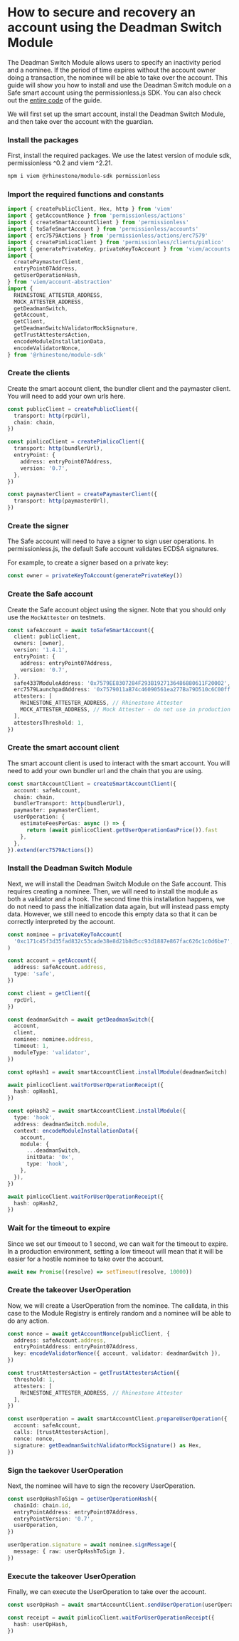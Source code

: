 
# How to secure and recovery an account using the Deadman Switch Module

The Deadman Switch Module allows users to specify an inactivity period and a nominee. If the period of time expires without the account owner doing a transaction, the nominee will be able to take over the account. This guide will show you how to install and use the Deadman Switch module on a Safe smart account using the permissionless.js SDK. You can also check out the [entire code](https://github.com/rhinestonewtf/module-sdk-tutorials/blob/main/src/deadman-switch/permissionless-safe.ts) of the guide.

We will first set up the smart account, install the Deadman Switch Module, and then take over the account with the guardian.

<Steps>

### Install the packages

First, install the required packages. We use the latest version of module sdk, permissionless ^0.2 and viem ^2.21.

```sh npm2yarn
npm i viem @rhinestone/module-sdk permissionless
```

### Import the required functions and constants

```typescript copy
import { createPublicClient, Hex, http } from 'viem'
import { getAccountNonce } from 'permissionless/actions'
import { createSmartAccountClient } from 'permissionless'
import { toSafeSmartAccount } from 'permissionless/accounts'
import { erc7579Actions } from 'permissionless/actions/erc7579'
import { createPimlicoClient } from 'permissionless/clients/pimlico'
import { generatePrivateKey, privateKeyToAccount } from 'viem/accounts'
import {
  createPaymasterClient,
  entryPoint07Address,
  getUserOperationHash,
} from 'viem/account-abstraction'
import {
  RHINESTONE_ATTESTER_ADDRESS,
  MOCK_ATTESTER_ADDRESS,
  getDeadmanSwitch,
  getAccount,
  getClient,
  getDeadmanSwitchValidatorMockSignature,
  getTrustAttestersAction,
  encodeModuleInstallationData,
  encodeValidatorNonce,
} from '@rhinestone/module-sdk'
```

### Create the clients

Create the smart account client, the bundler client and the paymaster client. You will need to add your own urls here.

```typescript copy
const publicClient = createPublicClient({
  transport: http(rpcUrl),
  chain: chain,
})

const pimlicoClient = createPimlicoClient({
  transport: http(bundlerUrl),
  entryPoint: {
    address: entryPoint07Address,
    version: '0.7',
  },
})

const paymasterClient = createPaymasterClient({
  transport: http(paymasterUrl),
})
```

### Create the signer

The Safe account will need to have a signer to sign user operations. In permissionless.js, the default Safe account validates ECDSA signatures.

For example, to create a signer based on a private key:

```typescript copy
const owner = privateKeyToAccount(generatePrivateKey())
```

### Create the Safe account

Create the Safe account object using the signer. Note that you should only use the `MockAttester` on testnets.

```typescript copy
const safeAccount = await toSafeSmartAccount({
  client: publicClient,
  owners: [owner],
  version: '1.4.1',
  entryPoint: {
    address: entryPoint07Address,
    version: '0.7',
  },
  safe4337ModuleAddress: '0x7579EE8307284F293B1927136486880611F20002', 
  erc7579LaunchpadAddress: '0x7579011aB74c46090561ea277Ba79D510c6C00ff',
  attesters: [
    RHINESTONE_ATTESTER_ADDRESS, // Rhinestone Attester
    MOCK_ATTESTER_ADDRESS, // Mock Attester - do not use in production
  ],
  attestersThreshold: 1,
})
```

### Create the smart account client

The smart account client is used to interact with the smart account. You will need to add your own bundler url and the chain that you are using.

```typescript copy
const smartAccountClient = createSmartAccountClient({
  account: safeAccount,
  chain: chain,
  bundlerTransport: http(bundlerUrl),
  paymaster: paymasterClient,
  userOperation: {
    estimateFeesPerGas: async () => {
      return (await pimlicoClient.getUserOperationGasPrice()).fast
    },
  },
}).extend(erc7579Actions())
```

### Install the Deadman Switch Module

Next, we will install the Deadman Switch Module on the Safe account. This requires creating a nominee. Then, we will need to install the module as both a validator and a hook. The second time this installation happens, we do not need to pass the initialization data again, but will instead pass empty data. However, we still need to encode this empty data so that it can be correctly interpreted by the account.

```typescript copy
const nominee = privateKeyToAccount(
  '0xc171c45f3d35fad832c53cade38e8d21b8d5cc93d1887e867fac626c1c0d6be7',
)

const account = getAccount({
  address: safeAccount.address,
  type: 'safe',
})

const client = getClient({
  rpcUrl,
})

const deadmanSwitch = await getDeadmanSwitch({
  account,
  client,
  nominee: nominee.address,
  timeout: 1,
  moduleType: 'validator',
})

const opHash1 = await smartAccountClient.installModule(deadmanSwitch)

await pimlicoClient.waitForUserOperationReceipt({
  hash: opHash1,
})

const opHash2 = await smartAccountClient.installModule({
  type: 'hook',
  address: deadmanSwitch.module,
  context: encodeModuleInstallationData({
    account,
    module: {
      ...deadmanSwitch,
      initData: '0x',
      type: 'hook',
    },
  }),
})

await pimlicoClient.waitForUserOperationReceipt({
  hash: opHash2,
})
```

### Wait for the timeout to expire

Since we set our timeout to 1 second, we can wait for the timeout to expire. In a production environment, setting a low timeout will mean that it will be easier for a hostile nominee to take over the account.

```typescript copy
await new Promise((resolve) => setTimeout(resolve, 10000))
```

### Create the takeover UserOperation

Now, we will create a UserOperation from the nominee. The calldata, in this case to the Module Registry is entirely random and a nominee will be able to do any action.

```typescript copy
const nonce = await getAccountNonce(publicClient, {
  address: safeAccount.address,
  entryPointAddress: entryPoint07Address,
  key: encodeValidatorNonce({ account, validator: deadmanSwitch }),
})

const trustAttestersAction = getTrustAttestersAction({
  threshold: 1,
  attesters: [
    RHINESTONE_ATTESTER_ADDRESS, // Rhinestone Attester
  ],
})

const userOperation = await smartAccountClient.prepareUserOperation({
  account: safeAccount,
  calls: [trustAttestersAction],
  nonce: nonce,
  signature: getDeadmanSwitchValidatorMockSignature() as Hex,
})
```

### Sign the taekover UserOperation

Next, the nominee will have to sign the recovery UserOperation.

```typescript copy
const userOpHashToSign = getUserOperationHash({
  chainId: chain.id,
  entryPointAddress: entryPoint07Address,
  entryPointVersion: '0.7',
  userOperation,
})

userOperation.signature = await nominee.signMessage({
  message: { raw: userOpHashToSign },
})
```

### Execute the takeover UserOperation

Finally, we can execute the UserOperation to take over the account.

```typescript copy
const userOpHash = await smartAccountClient.sendUserOperation(userOperation)

const receipt = await pimlicoClient.waitForUserOperationReceipt({
  hash: userOpHash,
})
```

</Steps>
